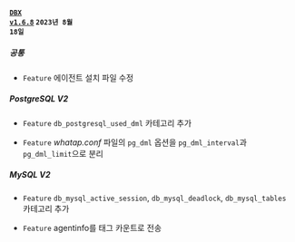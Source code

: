 #### <code class='changelog-service'><a href="../release-notes/dbx/dbx-1_6_8">DBX v1.6.8</a></code> <code class='changelog-date'>2023년 8월 18일</code>

##### 공통​

- <code class="Feature">Feature</code> 에이전트 설치 파일 수정

##### PostgreSQL V2​

- <code class="Feature">Feature</code> <code>db_postgresql_used_dml</code> 카테고리 추가

- <code class="Feature">Feature</code> <em>whatap.conf</em> 파일의 <code>pg_dml</code> 옵션을 <code>pg_dml_interval</code>과 <code>pg_dml_limit</code>으로 분리

##### MySQL V2​

- <code class="Feature">Feature</code> <code>db_mysql_active_session</code>, <code>db_mysql_deadlock</code>, <code>db_mysql_tables</code> 카테고리 추가

- <code class="Feature">Feature</code> agentinfo를 태그 카운트로 전송

